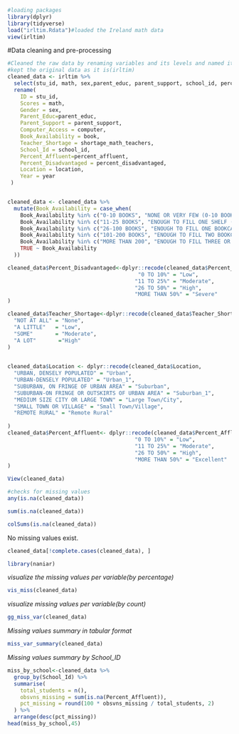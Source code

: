 ```r
#loading packages
library(dplyr)
library(tidyverse)
load("irltim.Rdata")#loaded the Ireland math data
view(irltim)
```



#Data cleaning and pre-processing

```r
#Cleaned the raw data by renaming variables and its levels and named it as cleaned_data
#kept the original data as it is(irltim)
cleaned_data <- irltim %>%
  select(stu_id, math, sex,parent_educ, parent_support, school_id, percent_affluent, percent_disadvantaged, computer, book, shortage_math_teachers, location, year) %>%
  rename(
    ID = stu_id,
    Scores = math,
    Gender = sex,
    Parent_Educ=parent_educ,
    Parent_Support = parent_support,
    Computer_Access = computer,
    Book_Availability = book,
    Teacher_Shortage = shortage_math_teachers,
    School_Id = school_id,
    Percent_Affluent=percent_affluent,
    Percent_Disadvantaged = percent_disadvantaged,
    Location = location,
    Year = year
 )


cleaned_data <- cleaned_data %>%
  mutate(Book_Availability = case_when(
    Book_Availability %in% c("0-10 BOOKS", "NONE OR VERY FEW (0-10 BOOKS)") ~ "Few",
    Book_Availability %in% c("11-25 BOOKS", "ENOUGH TO FILL ONE SHELF (11-25 BOOKS)") ~ "Moderate",
    Book_Availability %in% c("26-100 BOOKS", "ENOUGH TO FILL ONE BOOKCASE (26-100 BOOKS)") ~ "Good",
    Book_Availability %in% c("101-200 BOOKS", "ENOUGH TO FILL TWO BOOKCASES (101-200 BOOKS)") ~ "Very Good",
    Book_Availability %in% c("MORE THAN 200", "ENOUGH TO FILL THREE OR MORE BOOKCASES (MORE THAN 200)") ~ "Excellent",
    TRUE ~ Book_Availability
  ))                                      

cleaned_data$Percent_Disadvantaged<-dplyr::recode(cleaned_data$Percent_Disadvantaged,
                                         "0 TO 10%" = "Low",
                                        "11 TO 25%" = "Moderate",
                                        "26 TO 50%" = "High",
                                        "MORE THAN 50%" = "Severe"
)

cleaned_data$Teacher_Shortage<-dplyr::recode(cleaned_data$Teacher_Shortage,
  "NOT AT ALL" = "None",
  "A LITTLE"   = "Low",
  "SOME"       = "Moderate",
  "A LOT"       ="High"
)
                                      

cleaned_data$Location <- dplyr::recode(cleaned_data$Location,
  "URBAN, DENSELY POPULATED" = "Urban",
  "URBAN-DENSELY POPULATED" = "Urban_1",
  "SUBURBAN, ON FRINGE OF URBAN AREA" = "Suburban",
  "SUBURBAN-ON FRINGE OR OUTSKIRTS OF URBAN AREA" = "Suburban_1",
  "MEDIUM SIZE CITY OR LARGE TOWN" = "Large Town/City",
  "SMALL TOWN OR VILLAGE" = "Small Town/Village",
  "REMOTE RURAL" = "Remote Rural"
  
)
cleaned_data$Percent_Affluent<- dplyr::recode(cleaned_data$Percent_Affluent,
                                        "0 TO 10%" = "Low",
                                        "11 TO 25%" = "Moderate",
                                        "26 TO 50%" = "High",
                                        "MORE THAN 50%" = "Excellent"
)

View(cleaned_data)
```


```r
#checks for missing values
any(is.na(cleaned_data))
```

```r
sum(is.na(cleaned_data))
```
```r
colSums(is.na(cleaned_data))
```

No missing values exist.

```r
cleaned_data[!complete.cases(cleaned_data), ]
```



```r
library(naniar)
```
*visualize the missing values per variable(by percentage)*
```r
vis_miss(cleaned_data)
```
*visualize missing values per variable(by count)*
```r
gg_miss_var(cleaned_data)
```
*Missing values summary in tabular format*
```r
miss_var_summary(cleaned_data)
```
*Missing values summary by School_ID*
```r
miss_by_school<-cleaned_data %>%
  group_by(School_Id) %>%
  summarise(
    total_students = n(),
    obsvns_missing = sum(is.na(Percent_Affluent)),
    pct_missing = round(100 * obsvns_missing / total_students, 2)
  ) %>%
  arrange(desc(pct_missing)) 
head(miss_by_school,45)
```






